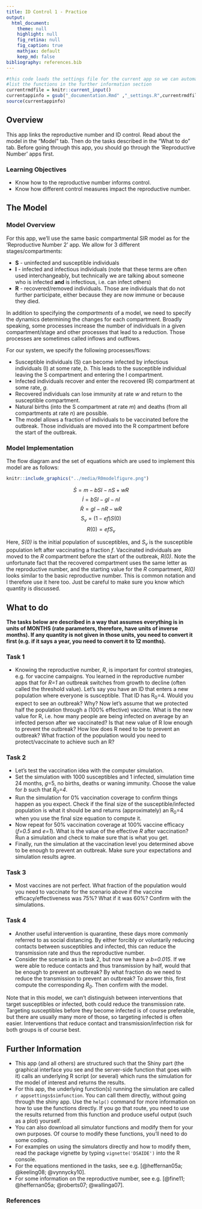 ---
title: ID Control 1 - Practice
output:
  html_document:
    theme: null
    highlight: null
    fig_retina: null
    fig_caption: true
    mathjax: default 
    keep_md: false
bibliography: references.bib
---


```{r, echo = FALSE}
#this code loads the settings file for the current app so we can automatically 
#list the functions in the further information section
currentrmdfile = knitr::current_input() 
currentappinfo = gsub("_documentation.Rmd" ,"_settings.R",currentrmdfile)
source(currentappinfo)
```



## Overview {#shinytab1}
This app links the reproductive number and ID control. Read about the model in the "Model" tab. Then do the tasks described in the "What to do" tab. Before going through this app, you should go through the 'Reproductive Number' apps first.

### Learning Objectives
* Know how to the reproductive number informs control. 
* Know how different control measures impact the reproductive number.


## The Model {#shinytab2}

### Model Overview
For this app, we'll use the same basic compartmental SIR model as for the 'Reproductive Number 2' app. We allow for 3 different stages/compartments: 

* **S** - uninfected and susceptible individuals 
* **I** - infected and infectious individuals (note that these terms are often used interchangeably, but technically we are talking about someone who is infected **and** is infectious, i.e. can infect others)
* **R** - recovered/removed individuals. Those are individuals that do not further participate, either because they are now immune or because they died.


In addition to specifying the *compartments* of a model, we need to specify the dynamics determining the changes for each compartment. Broadly speaking, some processes increase the number of individuals in a given compartment/stage and other processes that lead to a reduction. Those processes are sometimes called inflows and outflows. 

For our system, we specify the following processes/flows: 

* Susceptible individuals (S) can become infected by infectious individuals (I) at some rate, _b_. This leads to the susceptible individual leaving the S compartment and entering the I compartment.   
* Infected individuals recover and enter the recovered (R) compartment at some rate, _g_.
* Recovered individuals can lose immunity at rate _w_ and return to the susceptible compartment. 
* Natural births (into the S compartment at rate _m_) and deaths (from all compartments at rate _n_) are possible.
* The model allows a fraction of individuals to be vaccinated before the outbreak. Those individuals are moved into the R compartment before the start of the outbreak.



### Model Implementation
The flow diagram and the set of equations which are used to implement this model are as follows:



```{r BIdiagram,  fig.cap='Flow diagram for this model. ',  echo=FALSE}
knitr::include_graphics("../media/R0modelfigure.png")
```



$$\dot S =m - b SI - nS + wR$$ 
$$\dot I = b S I - g I - nI$$
$$\dot R = g I - nR - wR$$
$$S_{v} = (1-ef)S(0)$$
$$R(0) = efS_{v}$$




Here, _S(0)_ is the initial population of susceptibles, and _S~v~_ is the susceptible population left after vaccinating a fraction _f_. Vaccinated individuals are moved to the _R_ compartment before the start of the outbreak, _R(0)_. Note the unfortunate fact that the recovered compartment uses the same letter as the reproductive number, and the starting value for the _R_ compartment, _R(0)_ looks similar to the basic reproductive number. This is common notation and I therefore use it here too. Just be careful to make sure you know which quantity is discussed.



## What to do {#shinytab3}


**The tasks below are described in a way that assumes everything is in units of MONTHS (rate parameters, therefore, have units of inverse months). If any quantity is not given in those units, you need to convert it first (e.g. if it says a year, you need to convert it to 12 months).**


### Task 1 
* Knowing the reproductive number, _R_, is important for control strategies, e.g. for vaccine campaigns. You learned in the reproductive number apps that for _R=1_ an outbreak switches from growth to decline (often called the threshold value). Let's say you have an ID that enters a new population where everyone is susceptible. That ID has R~0~=4. Would you expect to see an outbreak? Why? Now let's assume that we protected half the population through a (100% effective) vaccine. What is the new value for R, i.e. how many people are being infected on average by an infected person after we vaccinated? Is that new value of R low enough to prevent the outbreak? How low does R need to be to prevent an outbreak? What fraction of the population would you need to protect/vaccinate to achieve such an R? 



### Task 2 
* Let's test the vaccination idea with the computer simulation. 
* Set the simulation with 1000 susceptibles and 1 infected, simulation time 24 months, _g_=5, no births, deaths or waning immunity. Choose the value for _b_ such that _R~0~=4_.
* Run the simulation for 0% vaccination coverage to confirm things happen as you expect. Check if the final size of the susceptible/infected population is what it should be and returns (approximately) an R~0~=4 when you use the final size equation to compute it. 
* Now repeat for 50% vaccination coverage at 100% vaccine efficacy (_f=0.5_ and _e=1_). What is the value of the effective _R_ after vaccination? Run a simulation and check to make sure that is what you get. 
* Finally, run the simulation at the vaccination level you determined above to be enough to prevent an outbreak. Make sure your expectations and simulation results agree.


### Task 3 
* Most vaccines are not perfect. What fraction of the population would you need to vaccinate for the scenario above if the vaccine efficacy/effectiveness was 75%? What if it was 60%? Confirm with the simulations.


### Task 4
* Another useful intervention is quarantine, these days more commonly referred to as social distancing. By either forcibly or voluntarily reducing contacts between susceptibles and infected, this can reduce the transmission rate and thus the reproductive number.
* Consider the scenario as in task 2, but now we have a _b=0.015_. If we were able to reduce contacts and thus transmission by half, would that be enough to prevent an outbreak? By what fraction do we need to reduce the transmission to prevent an outbreak? To answer this, first compute the corresponding _R~0~_. Then confirm with the model. 

Note that in this model, we can't distinguish between interventions that target susceptibles or infected, both could reduce the transmission rate. Targeting susceptibles before they become infected is of course preferable, but there are usually many more of those, so targeting infected is often easier. Interventions that reduce contact and transmission/infection risk for both groups is of course best.


## Further Information {#shinytab4}
* This app (and all others) are structured such that the Shiny part (the graphical interface you see and the server-side function that goes with it) calls an underlying R script (or several) which runs the simulation for the model of interest and returns the results.
* For this app, the underlying function(s) running the simulation are called ``r appsettings$simfunction``. You can call them directly, without going through the shiny app. Use the `help()` command for more information on how to use the functions directly. If you go that route, you need to use the results returned from this function and produce useful output (such as a plot) yourself. 
* You can also download all simulator functions and modify them for your own purposes.  Of course to modify these functions, you'll need to do some coding.
* For examples on using the simulators directly and how to modify them, read the package vignette by typing `vignette('DSAIDE')` into the R console.
* For the equations mentioned in the tasks, see e.g. [@heffernan05a; @keeling08; @vynnycky10].
* For some information on the reproductive number, see e.g. [@fine11; @heffernan05a; @roberts07; @wallinga07].

### References




